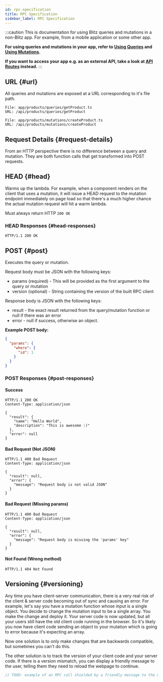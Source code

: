 ```yaml
---
id: rpc-specification
title: RPC Specification
sidebar_label: RPC Specification
---
```


:::caution
This is documentation for using Blitz queries and mutations in a non-Blitz app. For example, from a mobile application or some other app.

**For using queries and mutations in your app, refer to [Using Queries](./query-usage) and [Using Mutations](./mutation-usage).**

**If you want to access your app e.g. as an external API, take a look at [API Routes](./api-routes) instead.**
:::


## URL {#url}

All queries and mutations are exposed at a URL corresponding to it's file path.

```
File: app/products/queries/getProduct.ts
URL: /api/products/queries/getProduct

File: app/products/mutations/createProduct.ts
URL: /api/products/mutations/createProduct
```

## Request Details {#request-details}

From an HTTP perspective there is no difference between a query and mutation. They are both function calls that get transformed into POST requests.

## HEAD {#head}

Warms up the lambda. For example, when a component renders on the client that uses a mutation, it will issue a HEAD request to the mutation endpoint immediately on page load so that there's a much higher chance the actual mutation request will hit a warm lambda.

Must always return HTTP `200 OK`

### HEAD Responses {#head-responses}

```http
HTTP/1.1 200 OK
```

## POST {#post}

Executes the query or mutation.

Request body must be JSON with the following keys:

- params (required) - This will be provided as the first argument to the query or mutation
- version (optional) - String containing the version of the built RPC client

Response body is JSON with the following keys:

- result - the exact result returned from the query/mutation function or null if there was an error
- error - null if success, otherwise an object.

**Example POST body:**

```json
{
  "params": {
    "where": {
      "id": 1
    }
  }
}
```

### POST Responses {#post-responses}

#### Success

```http
HTTP/1.1 200 OK
Content-Type: application/json

{
  "result": {
    "name": "Hello World",
    "description": "This is awesome :)"
  },
  "error": null
}
```

#### Bad Request (Not JSON)

```http
HTTP/1.1 400 Bad Request
Content-Type: application/json

{
  "result": null,
  "error": {
    "message": "Request body is not valid JSON"
  }
}
```

#### Bad Request (Missing params)

```http
HTTP/1.1 400 Bad Request
Content-Type: application/json

{
  "result": null,
  "error": {
    "message": "Request body is missing the 'params' key"
  }
}
```

#### Not Found (Wrong method)

```http
HTTP/1.1 404 Not Found
```

## Versioning {#versioning}

Any time you have client-server communication, there is a very real risk of the client & server code becoming out of sync and causing an error. For example, let's say you have a mutation function whose input is a single object. You decide to change the mutation input to be a single array. You make the change and deploy it. Your server code is now updated, but all your users still have the old client code running in the browser. So it's likely you now have client code sending an object to your mutation which is going to error because it's expecting an array.

Now one solution is to only make changes that are backwards compatible, but sometimes you can't do this.

The other solution is to track the version of your client code and your server code. If there is a version mismatch, you can display a friendly message to the user, telling them they need to reload the webpage to continue.

```js
// TOOD: example of an RPC call shielded by a friendly message to the user
```
